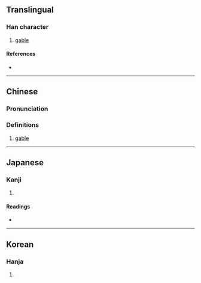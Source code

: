 {{character info}}
==Translingual==

===Han character===
{{Han char|rn=91|rad=片|as=10|sn=14|four=|canj=LLIBI,LNIBI|ids=⿰片尃}}

# [[gable]]

====References====
* {{Han ref|kx=0694.070|dkj=19877|dj=1107.160|hdz=32019.080|uh=7254|ud=29268}}

----

==Chinese==
{{zh-forms}}

===Pronunciation===
{{zh-pron
|m=bó
|c=bok3
|mc=
|oc=
|ma=
|cat=
}}

===Definitions===
{{zh-hanzi}}

# [[gable]]

----

==Japanese==

===Kanji===
{{ja-kanji|grade=|rs=片10}}

# {{rfdef|ja|sort=片10}}

====Readings====
* {{ja-readings|on=[[はく]] (haku)|kun=[[のきいた]] (nokiita)}}

----

==Korean==

===Hanja===
{{ko-hanja|hangeul=박|eumhun=|rv=bak|mr=pak|y=pak}}

# {{rfdef|ko|sort=片10}}